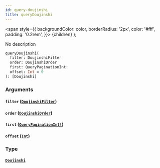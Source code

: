 ```yaml
---
id: query-doujinshi
title: queryDoujinshi
---
```


<span
style={{
      backgroundColor: color,
      borderRadius: '2px',
      color: '#fff',
      padding: '0.2rem',
    }}>
{children}
</span>
);

No description

```graphql
queryDoujinshi(
  filter: DoujinshiFilter
  order: DoujinshiOrder
  first: QueryPaginationInt!
  offset: Int = 0
): [Doujinshi]

```

### Arguments

#### `filter` ([`DoujinshiFilter`](/docs/schema/inputs/doujinshi-filter))

#### `order` ([`DoujinshiOrder`](/docs/schema/inputs/doujinshi-order))

#### `first` ([`QueryPaginationInt!`](/docs/schema/scalars/query-pagination-int))

#### `offset` ([`Int`](/docs/schema/scalars/int))

### Type

#### [`Doujinshi`](/docs/schema/objects/doujinshi)
